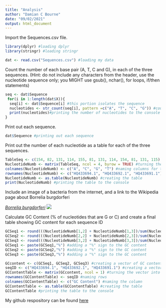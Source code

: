 ```yaml
---
title: "Analysis"
author: "Damian C Bourne"
date: "09/02/2021"
output: html_document
---
```

Import the Sequences.csv file.
```r
library(dplyr) #loading dplyr 
library(stringr) #loading stringr

dat <- read.csv("Sequences.csv") #loading my data 
```
Count the number of each base pair (A, T, C and G), in each of the three sequences. (Hint: do not include any characters from the header, use the nucleotide sequence only; you MIGHT use gsub(), nchar(), for loops, if/then statements)
```r
seq <- dat$Sequence
 for(i in 1:length(dat$X)){
  seq[i] <- dat$Sequence[i] #this portion isolates the sequence 
  nucleotides <- str_count(seq[i], pattern =c("A", "T", "C", "G")) #counting the number of "A", "T", "C", and "G"
  print(nucleotides)#printing the number of nucleotides to the console 
}
```
Print out each sequence.
```r
dat$Sequence #printing out each sequence  
```
Print out the number of each nucleotide as a table for each of the three sequences.
```r
TableSeq <- c(154, 82, 131, 114, 155, 81, 131, 114, 154, 81, 131, 115) #creating a vector of nucleotide lengths 
NucleotideNumb <- matrix(TableSeq, ncol = 4, byrow = TRUE) #turning the vector into a matrix 
colnames(NucleotideNumb) <- c("A", "C", "G", "T") #naming columns for the table 
rownames(NucleotideNumb) <- c("HQ433694.1", "HQ433692.1", "HQ433691.1") #naming rows for the table 
NucleotideNumb <- as.table(NucleotideNumb) #creating the table 
print(NucleotideNumb) #printing the table to the console 
```
Include an image of a bacteria from the internet, and a link to the Wikipedia page about Borrelia burgdorferi

[*Borrelia burgdorferi*](https://en.wikipedia.org/wiki/Borrelia_burgdorferi)
![](/Users/damianbourne/Desktop/Queens/Academics/Undergrad/4th Year /Semester 2/BIOL432/Assignments/Rentrez/Borrelia.jpg)

Calculate GC Content (% of nucleotides that are G or C) and create a final table showing GC content for each sequence ID
```r
GCSeq1 <- round(((NucleotideNumb[1,2] + NucleotideNumb[1,3])/sum(NucleotideNumb[1,]))*100, digits = 1) #calculating the GC content for the first sequence 
GCSeq2 <- round(((NucleotideNumb[2,2] + NucleotideNumb[2,3])/sum(NucleotideNumb[2,]))*100, digits = 1) #calculating the GC content for the second sequence 
GCSeq3 <- round(((NucleotideNumb[3,2] + NucleotideNumb[3,3])/sum(NucleotideNumb[3,]))*100, digits = 1) #calcualting the GC content for the third sequence 
GCSeq1 <- paste(GCSeq1,"%") #adding a "%" sign to the GC content
GCSeq2 <- paste(GCSeq2,"%") #adding a "%" sign to the GC content
GCSeq3 <- paste(GCSeq3,"%") #adding a "%" sign to the GC content

GCcontent <- c(GCSeq1, GCSeq2, GCSeq3) #creating a vector of GC content
seqID <- c("HQ433694.1", "HQ433692.1", "HQ433691.1") #creating a vector of sequence IDs
GCContentTable <- matrix(GCcontent, ncol = 1) #turning the vector into a matrix
rownames(GCContentTable) <- seqID #naming rows 
colnames(GCContentTable) <- c("GC Content") #naming the column 
GCContentTable <- as.table(GCContentTable) #creating the table 
GCContentTable #printing the table to the console 
```

My github respository can be found [here](https://github.com/damianbourne/Rentrez.git)








